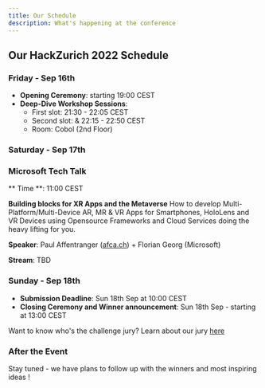 ```yaml
---
title: Our Schedule
description: What's happening at the conference
---
```




## Our HackZurich 2022 Schedule

### Friday - Sep 16th

- **Opening Ceremony**: starting 19:00 CEST
- **Deep-Dive Workshop Sessions**:
  - First slot: 21:30 - 22:05 CEST
  - Second slot: & 22:15 - 22:50 CEST
  - Room: Cobol (2nd Floor)

### Saturday - Sep 17th

### Microsoft Tech Talk

** Time **: 11:00 CEST

**Building blocks for XR Apps and the Metaverse**
<TalkImage />
How to develop Multi-Platform/Multi-Device AR, MR & VR Apps for Smartphones, HoloLens
and VR Devices using Opensource Frameworks and Cloud Services doing the heavy lifting
for you.

**Speaker**: Paul Affentranger ([afca.ch](https://afca.ch)) + Florian Georg (Microsoft)

**Stream**: TBD

### Sunday - Sep 18th

- **Submission Deadline**: Sun 18th Sep at 10:00 CEST
- **Closing Ceremony and Winner announcement**: Sun 18th Sep - starting at 13:00 CEST

Want to know who's the challenge jury? Learn about our jury [here](/challenge/team)

### After the Event

Stay tuned - we have plans to follow up with the winners and most inspiring ideas !
